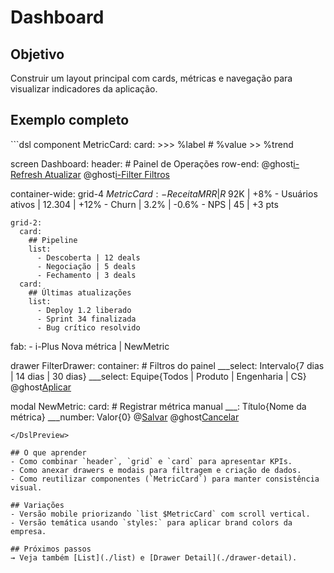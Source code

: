 # Dashboard

## Objetivo
Construir um layout principal com cards, métricas e navegação para visualizar indicadores da aplicação.

## Exemplo completo
<DslPreview>
```dsl
component MetricCard:
  card:
    >>> %label
    # %value
    >> %trend

screen Dashboard:
  header:
    # Painel de Operações
    row-end:
      @ghost[i-Refresh Atualizar](refresh)
      @ghost[i-Filter Filtros](FilterDrawer)

  container-wide:
    grid-4 $MetricCard:
      - Receita MRR | R$ 92K | +8%
      - Usuários ativos | 12.304 | +12%
      - Churn | 3.2% | -0.6%
      - NPS | 45 | +3 pts

    grid-2:
      card:
        ## Pipeline
        list:
          - Descoberta | 12 deals
          - Negociação | 5 deals
          - Fechamento | 3 deals
      card:
        ## Últimas atualizações
        list:
          - Deploy 1.2 liberado
          - Sprint 34 finalizada
          - Bug crítico resolvido

  fab:
    - i-Plus Nova métrica | NewMetric

drawer FilterDrawer:
  container:
    # Filtros do painel
    ___select: Intervalo{7 dias | 14 dias | 30 dias}
    ___select: Equipe{Todos | Produto | Engenharia | CS}
    @ghost[Aplicar](close)

modal NewMetric:
  card:
    # Registrar métrica manual
    ___: Título{Nome da métrica}
    ___number: Valor{0}
    @[Salvar](saveMetric)
    @ghost[Cancelar](close)
```
</DslPreview>

## O que aprender
- Como combinar `header`, `grid` e `card` para apresentar KPIs.
- Como anexar drawers e modais para filtragem e criação de dados.
- Como reutilizar componentes (`MetricCard`) para manter consistência visual.

## Variações
- Versão mobile priorizando `list $MetricCard` com scroll vertical.
- Versão temática usando `styles:` para aplicar brand colors da empresa.

## Próximos passos
→ Veja também [List](./list) e [Drawer Detail](./drawer-detail).

